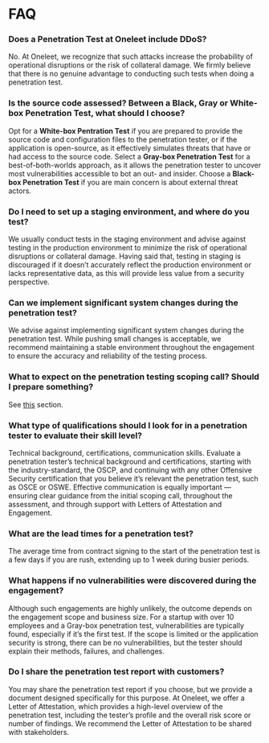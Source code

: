 # FAQ

### Does a Penetration Test at Oneleet include DDoS?

No. At Oneleet, we recognize that such attacks increase the probability of operational disruptions or the risk of collateral damage. We firmly believe that there is no genuine advantage to conducting such tests when doing a penetration test.

### Is the source code assessed? Between a Black, Gray or White-box Penetration Test, what should I choose?

Opt for a **White-box Pentration Test** if you are prepared to provide the source code and configuration files to the penetration tester, or if the application is open-source, as it effectively simulates threats that have or had access to the source code. Select a **Gray-box Penetration Test** for a best-of-both-worlds approach, as it allows the penetration tester to uncover most vulnerabilities accessible to bot an out- and insider. Choose a **Black-box Penetration Test** if you are main concern is about external threat actors.

### Do I need to set up a staging environment, and where do you test?

We usually conduct tests in the staging environment and advise against testing in the production environment to minimize the risk of operational disruptions or collateral damage. Having said that, testing in staging is discouraged if it doesn’t accurately reflect the production environment or lacks representative data, as this will provide less value from a security perspective.

### Can we implement significant system changes during the penetration test?

We advise against implementing significant system changes during the penetration test. While pushing small changes is acceptable, we recommend maintaining a stable environment throughout the engagement to ensure the accuracy and reliability of the testing process.

### What to expect on the penetration testing scoping call? Should I prepare something?

See [this](/penetration-testing/process-overview) section.

### What type of qualifications should I look for in a penetration tester to evaluate their skill level?

Technical background, certifications, communication skills. Evaluate a penetration tester’s technical background and certifications, starting with the industry-standard, the OSCP, and continuing with any other Offensive Security certification that you believe it’s relevant the penetration test, such as OSCE or OSWE. Effective communication is equally important — ensuring clear guidance from the initial scoping call, throughout the assessment, and through support with Letters of Attestation and Engagement.

### What are the lead times for a penetration test?

The average time from contract signing to the start of the penetration test is a few days if you are rush, extending up to 1 week during busier periods.

### What happens if no vulnerabilities were discovered during the engagement?

Although such engagements are highly unlikely, the outcome depends on the engagement scope and business size. For a startup with over 10 employees and a Gray-box penetration test, vulnerabilities are typically found, especially if it’s the first test. If the scope is limited or the application security is strong, there can be no vulnerabilities, but the tester should explain their methods, failures, and challenges.

### Do I share the penetration test report with customers?

You may share the penetration test report if you choose, but we provide a document designed specifically for this purpose. At Oneleet, we offer a Letter of Attestation, which provides a high-level overview of the penetration test, including the tester’s profile and the overall risk score or number of findings. We recommend the Letter of Attestation to be shared with stakeholders.
